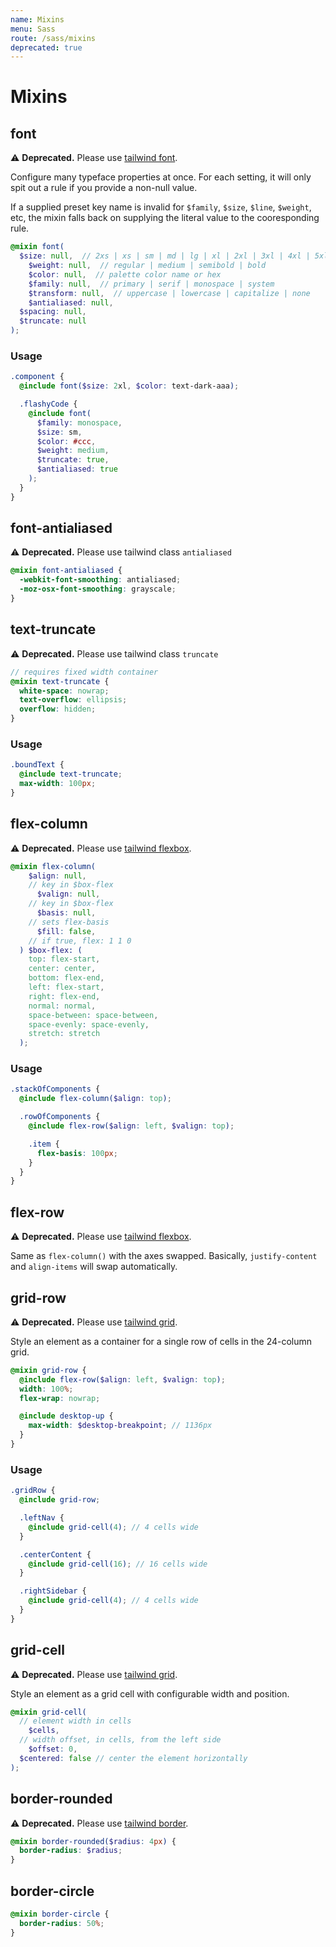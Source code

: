 ```yaml
---
name: Mixins
menu: Sass
route: /sass/mixins
deprecated: true
---
```


# Mixins

## font

⚠️  **Deprecated.** Please use [tailwind font](https://v2.tailwindcss.com/docs/font-size).

Configure many typeface properties at once. For each setting, it will only spit out a rule if you provide a non-null value.

If a supplied preset key name is invalid for `$family`, `$size`, `$line`, `$weight`, etc,
the mixin falls back on supplying the literal value to
the cooresponding rule.

```scss
@mixin font(
  $size: null,  // 2xs | xs | sm | md | lg | xl | 2xl | 3xl | 4xl | 5xl
    $weight: null,  // regular | medium | semibold | bold
    $color: null,  // palette color name or hex
    $family: null,  // primary | serif | monospace | system
    $transform: null,  // uppercase | lowercase | capitalize | none
    $antialiased: null,
  $spacing: null,
  $truncate: null
);
```

### Usage

```scss
.component {
  @include font($size: 2xl, $color: text-dark-aaa);

  .flashyCode {
    @include font(
      $family: monospace,
      $size: sm,
      $color: #ccc,
      $weight: medium,
      $truncate: true,
      $antialiased: true
    );
  }
}
```

## font-antialiased

⚠️  **Deprecated.** Please use tailwind class `antialiased`

```scss
@mixin font-antialiased {
  -webkit-font-smoothing: antialiased;
  -moz-osx-font-smoothing: grayscale;
}
```

## text-truncate

⚠️  **Deprecated.** Please use tailwind class `truncate`

```scss
// requires fixed width container
@mixin text-truncate {
  white-space: nowrap;
  text-overflow: ellipsis;
  overflow: hidden;
}
```

### Usage

```scss
.boundText {
  @include text-truncate;
  max-width: 100px;
}
```

## flex-column

⚠️  **Deprecated.** Please use [tailwind flexbox](https://v2.tailwindcss.com/docs/flex).

```scss
@mixin flex-column(
    $align: null,
    // key in $box-flex
      $valign: null,
    // key in $box-flex
      $basis: null,
    // sets flex-basis
      $fill: false,
    // if true, flex: 1 1 0
  ) $box-flex: (
    top: flex-start,
    center: center,
    bottom: flex-end,
    left: flex-start,
    right: flex-end,
    normal: normal,
    space-between: space-between,
    space-evenly: space-evenly,
    stretch: stretch
  );
```

### Usage

```scss
.stackOfComponents {
  @include flex-column($align: top);

  .rowOfComponents {
    @include flex-row($align: left, $valign: top);

    .item {
      flex-basis: 100px;
    }
  }
}
```

## flex-row

⚠️  **Deprecated.** Please use [tailwind flexbox](https://v2.tailwindcss.com/docs/flex).

Same as `flex-column()` with the axes swapped. Basically, `justify-content` and `align-items` will swap automatically.

## grid-row

⚠️  **Deprecated.** Please use [tailwind grid](https://v2.tailwindcss.com/docs/display#grid).

Style an element as a container for a single row of cells in the 24-column grid.

```scss
@mixin grid-row {
  @include flex-row($align: left, $valign: top);
  width: 100%;
  flex-wrap: nowrap;

  @include desktop-up {
    max-width: $desktop-breakpoint; // 1136px
  }
}
```

### Usage

```scss
.gridRow {
  @include grid-row;

  .leftNav {
    @include grid-cell(4); // 4 cells wide
  }

  .centerContent {
    @include grid-cell(16); // 16 cells wide
  }

  .rightSidebar {
    @include grid-cell(4); // 4 cells wide
  }
}
```

## grid-cell

⚠️  **Deprecated.** Please use [tailwind grid](https://v2.tailwindcss.com/docs/display#grid).

Style an element as a grid cell with configurable width and position.

```scss
@mixin grid-cell(
  // element width in cells
    $cells,
  // width offset, in cells, from the left side
    $offset: 0,
  $centered: false // center the element horizontally
);
```

## border-rounded

⚠️  **Deprecated.** Please use [tailwind border](https://v2.tailwindcss.com/docs/border-radius).

```scss
@mixin border-rounded($radius: 4px) {
  border-radius: $radius;
}
```

## border-circle

```scss
@mixin border-circle {
  border-radius: 50%;
}
```
